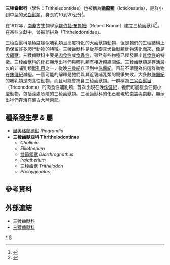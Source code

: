 {{Automatic taxobox
| taxon = Tritheledontidae
| authority = [[羅伯特·布魯姆|Broom]], 1912
| status = fossil
| fossil_range = {{fossilrange|228|161}}[[三疊紀|三疊紀]]晚期到[[侏儸紀|侏儸紀]]中期
| image = Pachygenelus.jpg
| image_caption = ''Pachygenelus''的想像圖
}}

'''三稜齒獸科'''（學名：Tritheledontidae）也被稱為'''[[鼬龍類|鼬龍類]]'''（Ictidosauria），是群小到中型的[[犬齒獸類|犬齒獸類]]，身長約10到20公分<ref name=Race>{{cite web |title=Family Trithelodontidae |url=http://www.kheper.net/evolution/therapsida/Trithelodontidae.html |accessdate=December 31, 2008 |archive-date=2010-04-17 |archive-url=https://web.archive.org/web/20100417192240/http://www.kheper.net/evolution/therapsida/Trithelodontidae.html |dead-url=no }}</ref>。

在1912年，[[南非|南非]]古生物學家[[羅伯特·布魯姆|羅伯特·布魯姆]]（Robert Broom）建立三稜齒獸科<ref name=BR12>{{cite journal |last=Broom |first=R. |year=1912 |title=On a new type of cynodont from the Stormberg |journal=Annals of the South African Museum |volume=7 |pages=334–336}}</ref>。在某些文獻中，曾被誤拼為「Trithel'''o'''dontidae」。

三稜齒獸科是極度類似哺乳類且高度特化的犬齒獸類動物，但是牠們的生理結構上仍保留許多[[爬行動物|爬行動物]]的特徵。三稜齒獸科是從基礎[[真犬齒獸類|真犬齒獸類]]動物演化而來，像是[[犬頜獸|犬頜獸]]。三稜齒獸科主要是[[肉食性|肉食性]]或[[食蟲性|食蟲性]]，雖然有些物種已經發展出[[雜食性|雜食性]]的特徵。三稜齒獸科的化石顯示出牠們與哺乳類有接近親緣關係。三稜齒獸類是存活最久的非哺乳類[[獸孔目|獸孔目]]之一，從晚[[三疊紀|三疊紀]]存活到中[[侏儸紀|侏儸紀]]。目前不清楚為何這群動物在[[侏儸紀|侏儸紀]]滅絕。一個可能的解釋是牠們與其近親哺乳類的競爭失敗。大多數[[侏儸紀|侏儸紀]]的哺乳類是肉食性動物，而且可能會捕食三稜齒獸類。一群稱為[[三尖齒獸目|三尖齒獸目]]（Triconodonta）的肉食性哺乳類，首次出現在晚[[侏儸紀|侏儸紀]]，牠們可能獵食任何小型動物，包括深處危險的三稜齒獸類。三稜齒獸科的化石發現於[[南美|南美]]與[[南非|南非]]，顯示出牠們存活在[[盤古大陸|盤古大陸]]南部。

== 種系發生學 & 屬 ==
* [[里奧格蘭德獸|里奧格蘭德獸]] ''Riograndia''
* '''三稜齒獸亞科 Thrithelodontinae'''
** ''Chalimia''
** ''Elliotherium''
** [[雙節頜獸|雙節頜獸]] ''Diarthrognathus''
** ''Irajatherium''
** [[三稜齒獸|三稜齒獸]] ''Trithelodon''
** ''Pachygenelus''

==參考資料==
{{reflist}}

==外部連結==
*[http://www.kheper.net/evolution/therapsida/Trithelodontidae.html 三稜齒獸科]{{Wayback|url=http://www.kheper.net/evolution/therapsida/Trithelodontidae.html |date=20100417192240 }}
*[https://web.archive.org/web/20100424033052/http://home.arcor.de/ktdykes/tritheledonta.htm 三稜齒獸科]
{{犬齒獸亞目|P.}}
{{taxonbar}}
[[Category:真犬齒獸下目|*]]
[[Category:1912年描述的分类群|S]]